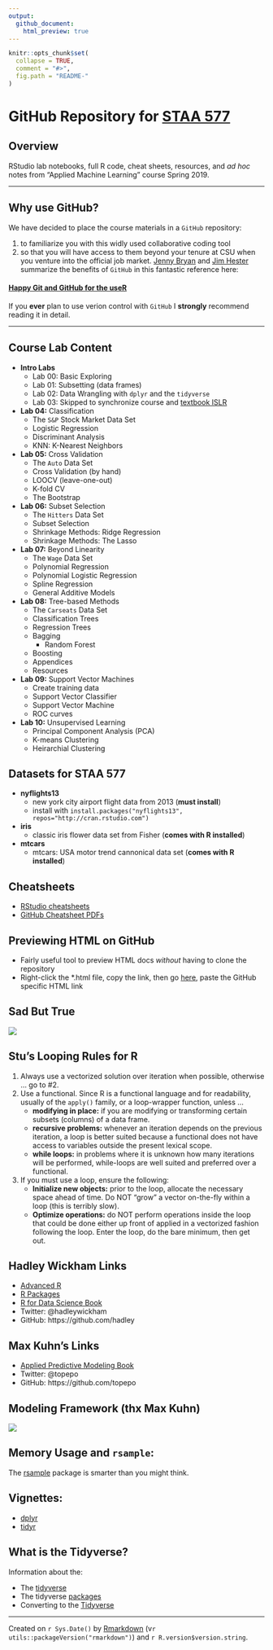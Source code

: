 ```yaml
---
output:
  github_document:
    html_preview: true
---
```



<!-- README.md is generated from README.Rmd. Please edit that file -->


```r
knitr::opts_chunk$set(
  collapse = TRUE,
  comment = "#>",
  fig.path = "README-"
)
```

# GitHub Repository for [STAA 577](https://stufield.github.io/git-STAA-577)


## Overview
RStudio lab notebooks, full R code, cheat sheets, resources, and 
*ad hoc* notes from "Applied Machine Learning" course Spring 2019.

------------------------

## Why use GitHub?
We have decided to place the course materials in a `GitHub` repository:

1. to familiarize you with this widly used collaborative coding tool
1. so that you will have access to them beyond your tenure at CSU when 
   you venture into the official job market.
   [Jenny Bryan](https://github.com/jennybc) and
   [Jim Hester](https://github.com/jimhester)
   summarize the benefits of `GitHub` in this fantastic reference here:
   
#### [Happy Git and GitHub for the useR](https://happygitwithr.com/index.html)

If you **ever** plan to use verion control with `GitHub` I **strongly**
recommend reading it in detail.


---------------------------


## Course Lab Content
* **Intro Labs**
  + Lab 00: Basic Exploring
  + Lab 01: Subsetting (data frames)
  + Lab 02: Data Wrangling with `dplyr` and the `tidyverse`
  + Lab 03: Skipped to synchronize course and
  [textbook ISLR](https://www-bcf.usc.edu/~gareth/ISL/)
* **Lab 04:** Classification
  + The `S&P` Stock Market Data Set
  + Logistic Regression
  + Discriminant Analysis
  + KNN: K-Nearest Neighbors
* **Lab 05:** Cross Validation
  + The `Auto` Data Set
  + Cross Validation (by hand)
  + LOOCV (leave-one-out)
  + K-fold CV
  + The Bootstrap
* **Lab 06:** Subset Selection
  + The `Hitters` Data Set
  + Subset Selection
  + Shrinkage Methods: Ridge Regression
  + Shrinkage Methods: The Lasso
* **Lab 07:** Beyond Linearity
  + The `Wage` Data Set
  + Polynomial Regression
  + Polynomial Logistic Regression
  + Spline Regression
  + General Additive Models
* **Lab 08:** Tree-based Methods
  + The `Carseats` Data Set
  + Classification Trees
  + Regression Trees
  + Bagging
      + Random Forest
  + Boosting
  + Appendices
  + Resources
* **Lab 09:** Support Vector Machines
  + Create training data
  + Support Vector Classifier
  + Support Vector Machine
  + ROC curves
* **Lab 10:** Unsupervised Learning
  + Principal Component Analysis (PCA)
  + K-means Clustering
  + Heirarchial Clustering


## Datasets for STAA 577

* **nyflights13**
  + new york city airport flight data from 2013 (**must install**)
  + install with `install.packages("nyflights13", repos="http://cran.rstudio.com")`
* **iris**
  + classic iris flower data set from Fisher (**comes with R installed**)
* **mtcars**
  + mtcars: USA motor trend cannonical data set (**comes with R installed**)


## Cheatsheets
* [RStudio cheatsheets](https://www.rstudio.com/resources/cheatsheets/)
* [GitHub Cheatsheet PDFs](https://github.com/rstudio/cheatsheets)


## Previewing HTML on GitHub
* Fairly useful tool to preview HTML docs *without* having to clone the repository
* Right-click the \*.html file, copy the link, then go
[here](https://htmlpreview.github.io/), paste the GitHub specific HTML link


## Sad But True
![](https://user-images.githubusercontent.com/25203086/39396951-8a8d2052-4ab4-11e8-8fe9-38aa67591ef1.jpg)



## Stu's Looping Rules for R

1. Always use a vectorized solution over iteration when possible, otherwise ... go to #2.
2. Use a functional. Since R is a functional language and for readability, usually of the `apply()` family, or a loop-wrapper function, unless ...
    + **modifying in place:** if you are modifying or transforming certain subsets (columns) of a data frame.
    + **recursive problems:** whenever an iteration depends on the previous iteration, a loop is better suited because a     functional does not have access to variables outside the present lexical scope.
    + **while loops:** in problems where it is unknown how many iterations will be performed, while-loops are well suited and preferred over a functional.
3. If you must use a loop, ensure the following:
    + **Initialize new objects:** prior to the loop, allocate the necessary space ahead of time. Do NOT "grow" a vector on-the-fly within a loop (this is terribly slow).
    + **Optimize operations:** do NOT perform operations inside the loop that could be done either up front of applied in a vectorized fashion following the loop. Enter the loop, do the bare minimum, then get out.


## Hadley Wickham Links

* [Advanced R](http://adv-r.had.co.nz)
* [R Packages](r-pkgs.had.co.nz/)
* [R for Data Science Book](http://r4ds.had.co.nz/)
* Twitter: @hadleywickham
* GitHub: https://github.com/hadley


## Max Kuhn's Links

* [Applied Predictive Modeling Book](http://appliedpredictivemodeling.com)
* Twitter: @topepo
* GitHub: https://github.com/topepo


## Modeling Framework (thx Max Kuhn)

![](https://user-images.githubusercontent.com/25203086/38456246-cbb2f6f4-3a3f-11e8-8b2e-135b62a07cc0.png)


## Memory Usage and `rsample`:

The [rsample](https://topepo.github.io/rsample/) package is smarter than you might think.


## Vignettes:

* [dplyr](https://cran.r-project.org/web/packages/dplyr/vignettes/dplyr.html)
* [tidyr](http://cran.r-project.org/web/packages/tidyr/vignettes/tidy-data.html)


## What is the Tidyverse?

Information about the:

* The [tidyverse](https://www.tidyverse.org/)
* The tidyverse [packages](https://www.tidyverse.org/packages/)
* Converting to the [Tidyverse](http://www.significantdigits.org/2017/10/switching-from-base-r-to-tidyverse/)



------------------------------

Created on `r Sys.Date()` by [Rmarkdown](https://github.com/rstudio/rmarkdown)
(v`r utils::packageVersion("rmarkdown")`) and `r R.version$version.string`.
